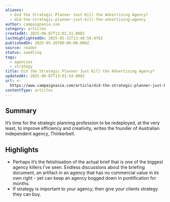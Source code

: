 ```yaml
---
aliases:
  - Did the Strategic Planner Just Kill the Advertising Agency?
  - did-the-strategic-planner-just-kill-the-advertising-agency
author: campaignasia.com
category: articles
createdAt: 2025-06-07T13:01:31.000Z
lastHighlightedOn: 2025-05-31T13:48:50.976Z
publishedOn: 2025-05-26T00:00:00.000Z
source: reader
status: seedling
tags:
  - agencies
  - strategy
title: Did the Strategic Planner Just Kill the Advertising Agency?
updatedAt: 2025-06-07T13:01:54.000Z
url: >-
  https://www.campaignasia.com/article/did-the-strategic-planner-just-kill-the-advertising-agency/502635
contentType: articles
---
```

## Summary

It’s time for the strategic planning profession to be redeployed, at the very least, to improve efficiency and creativity, writes the founder of Australian independent agency, Thinkerbell.

## Highlights

- Perhaps it’s the fetishisation of the actual brief that is one of the biggest agency killers I’ve seen. Endless discussions about the briefing document, an artifact in an agency that has no commercial value in its own right - yet can keep an agency bogged down in pontification for months.
- If strategy is important to your agency, then give your clients strategy they can buy.
